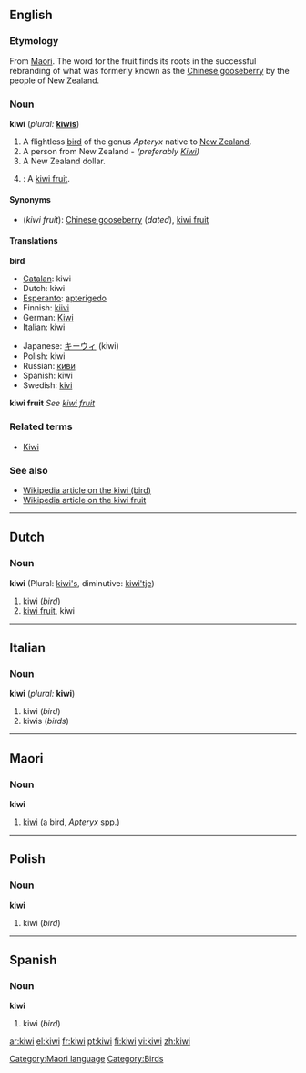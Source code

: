 :{{see|Kiwi}}
==English==

===Etymology===
From [[Maori]]. The word for the fruit finds its roots in the successful rebranding of what was formerly known as the [[Chinese gooseberry]] by the people of New Zealand.

===Noun===
'''kiwi'''  (''plural:'' '''[[kiwis]]''')

# A flightless [[bird]] of the genus ''Apteryx'' native to [[New Zealand]].
# A person from New Zealand  - ''(preferably [[Kiwi]])''
# A New Zealand dollar.
# {{US}}: A [[kiwi fruit]].

====Synonyms====
*(''kiwi fruit''): [[Chinese gooseberry]] (''dated''), [[kiwi fruit]]

====Translations====

'''bird'''
{{top}}
*[[Catalan]]: kiwi {{m}}
*Dutch: kiwi {{m}}
*[[Esperanto]]: [[apterigedo]]
*Finnish: [[kiivi]]
*German: [[Kiwi]] {{m}}
*Italian: kiwi {{m}}
{{mid}}
*Japanese: [[キーウィ]] (kiwi)
*Polish: kiwi
*Russian: [[киви]] {{n}}
*Spanish: kiwi {{m}}
*Swedish: [[kivi]] {{n}}
{{bottom}}

'''kiwi fruit'''
''See [[kiwi fruit]]''

===Related terms===
*[[Kiwi]]

===See also===
*[[w:kiwi|Wikipedia article on the kiwi (bird)]]
*[[w:kiwi_fruit|Wikipedia article on the kiwi fruit]]

----

==Dutch==
===Noun===
'''kiwi''' (Plural: [[kiwi's]], diminutive: [[kiwi'tje]])

#kiwi (''bird'')
#[[kiwi fruit]], kiwi

----

==Italian==
===Noun===
'''kiwi''' {{m}} (''plural:'' '''kiwi''')

#kiwi (''bird'')
#kiwis (''birds'')

----

==Maori==
===Noun===
'''kiwi'''

# [[kiwi]] (a bird, ''Apteryx'' spp.)

[[Category:Maori language]]

----

==Polish==
===Noun===
'''kiwi'''

#kiwi (''bird'')

----

==Spanish==
===Noun===
'''kiwi''' {{m}}

#kiwi (''bird'')

[[Category:Birds]]

[[ar:kiwi]]
[[el:kiwi]]
[[fr:kiwi]]
[[pt:kiwi]]
[[fi:kiwi]]
[[vi:kiwi]]
[[zh:kiwi]]